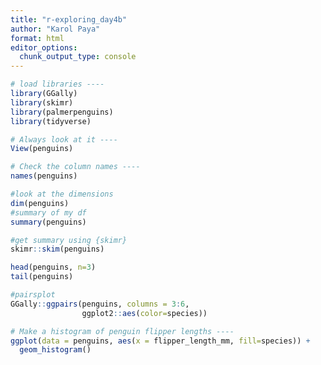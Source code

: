```yaml
---
title: "r-exploring_day4b"
author: "Karol Paya"
format: html
editor_options: 
  chunk_output_type: console
---
```

```r
# load libraries ----
library(GGally)
library(skimr)
library(palmerpenguins)
library(tidyverse)

# Always look at it ----
View(penguins)

# Check the column names ----
names(penguins) 
```

```r
#look at the dimensions
dim(penguins)
#summary of my df
summary(penguins)

#get summary using {skimr}
skimr::skim(penguins)

head(penguins, n=3)
tail(penguins)

#pairsplot
GGally::ggpairs(penguins, columns = 3:6, 
                ggplot2::aes(color=species))

# Make a histogram of penguin flipper lengths ----
ggplot(data = penguins, aes(x = flipper_length_mm, fill=species)) +
  geom_histogram()
```


